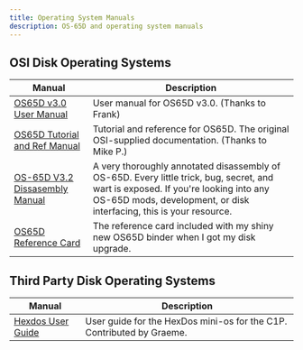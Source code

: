 ```yaml
---
title: Operating System Manuals
description: OS-65D and operating system manuals
---
```


## OSI Disk Operating Systems
| Manual | Description |
|--------|-------------|
| [OS65D v3.0 User Manual](/manuals/OS-65D_V3.0_usermanual.pdf) | User manual for OS65D v3.0. (Thanks to Frank) |
| [OS65D Tutorial and Ref Manual](/manuals/OS65D_Tutorial_and_Ref_Manual.pdf) | Tutorial and reference for OS65D. The original OSI-supplied documentation. (Thanks to Mike P.) |
| [OS-65D V3.2 Dissasembly Manual](/manuals/OS65D_Dissasembly_Manual.pdf) | A very thoroughly annotated disassembly of OS-65D. Every little trick, bug, secret, and wart is exposed. If you're looking into any OS-65D mods, development, or disk interfacing, this is your resource. |
| [OS65D Reference Card](/manuals/refcard.pdf) | The reference card included with my shiny new OS65D binder when I got my disk upgrade. |

## Third Party Disk Operating Systems
| Manual | Description |
|--------|-------------|
| [Hexdos User Guide](/manuals/hexdos.pdf) | User guide for the HexDos mini-os for the C1P. Contributed by Graeme. |

